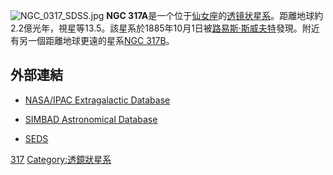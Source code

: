 {{unreferenced|time=2013-04-30T14:02:34+00:00}}
[[File:NGC_0317_SDSS.jpg|thumb]]
'''NGC 317A'''是一个位于[[仙女座|仙女座]]的[[透镜状星系|透镜状星系]]。距離地球約2.2億光年，視星等13.5。該星系於1885年10月1日被[[路易斯·斯威夫特|路易斯·斯威夫特]]發現。附近有另一個距離地球更遠的星系[[NGC_317B|NGC 317B]]。

== 外部連結 ==
* {{en}} [http://nedwww.ipac.caltech.edu/cgi-bin/nph-objsearch?objname=NGC+317 NASA/IPAC Extragalactic Database]{{Wayback|url=http://nedwww.ipac.caltech.edu/cgi-bin/nph-objsearch?objname=NGC+317 |date=20191018182447 }}
* {{en}} [http://simbad.u-strasbg.fr/simbad/sim-basic?Ident=NGC+317 SIMBAD Astronomical Database]{{Wayback|url=http://simbad.u-strasbg.fr/simbad/sim-basic?Ident=NGC+317 |date=20140307005139 }}
* {{en}} [https://archive.is/20121228063849/http://www.seds.org/~spider/ngc/revngcic.cgi?NGC317 SEDS]

[[Category:仙女座NGC天體|317]]
[[Category:透鏡狀星系|Category:透鏡狀星系]]
